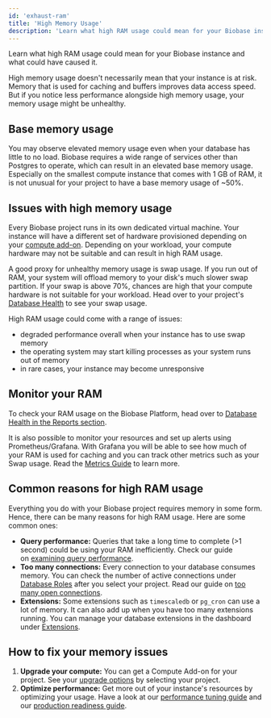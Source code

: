```yaml
---
id: 'exhaust-ram'
title: 'High Memory Usage'
description: 'Learn what high RAM usage could mean for your Biobase instance and what could have caused it.'
---
```


Learn what high RAM usage could mean for your Biobase instance and what could have caused it.

<Admonition type="note">

High memory usage doesn't necessarily mean that your instance is at risk. Memory that is used for caching and buffers improves data access speed. But if you notice less performance alongside high memory usage, your memory usage might be unhealthy.

</Admonition>

## Base memory usage

You may observe elevated memory usage even when your database has little to no load. Biobase requires a wide range of services other than Postgres to operate, which can result in an elevated base memory usage. Especially on the smallest compute instance that comes with 1 GB of RAM, it is not unusual for your project to have a base memory usage of ~50%.

## Issues with high memory usage

Every Biobase project runs in its own dedicated virtual machine. Your instance will have a different set of hardware provisioned depending on your [compute add-on](https://biobase.studio/docs/guides/platform/compute-add-ons). Depending on your workload, your compute hardware may not be suitable and can result in high RAM usage.

A good proxy for unhealthy memory usage is swap usage. If you run out of RAM, your system will offload memory to your disk's much slower swap partition. If your swap is above 70%, chances are high that your compute hardware is not suitable for your workload. Head over to your project's [Database Health](https://biobase.studio/dashboard/project/_/reports/database) to see your swap usage.

High RAM usage could come with a range of issues:

- degraded performance overall when your instance has to use swap memory
- the operating system may start killing processes as your system runs out of memory
- in rare cases, your instance may become unresponsive

## Monitor your RAM

To check your RAM usage on the Biobase Platform, head over to [Database Health in the Reports section](https://biobase.studio/dashboard/project/_/reports/database).

It is also possible to monitor your resources and set up alerts using Prometheus/Grafana. With Grafana you will be able to see how much of your RAM is used for caching and you can track other metrics such as your Swap usage. Read the [Metrics Guide](https://biobase.studio/docs/guides/platform/metrics) to learn more.

## Common reasons for high RAM usage

Everything you do with your Biobase project requires memory in some form. Hence, there can be many reasons for high RAM usage. Here are some common ones:

- **Query performance:** Queries that take a long time to complete (>1 second) could be using your RAM inefficiently. Check our guide on [examining query performance](https://biobase.studio/docs/guides/platform/performance#examining-query-performance).
- **Too many connections:** Every connection to your database consumes memory. You can check the number of active connections under [Database Roles](https://biobase.studio/dashboard/project/_/database/roles) after you select your project. Read our guide on [too many open connections](https://biobase.studio/docs/guides/platform/troubleshooting#too-many-open-connections).
- **Extensions:** Some extensions such as `timescaledb` or `pg_cron` can use a lot of memory. It can also add up when you have too many extensions running. You can manage your database extensions in the dashboard under [Extensions](https://biobase.studio/dashboard/project/_/database/extensions).

## How to fix your memory issues

1. **Upgrade your compute:** You can get a Compute Add-on for your project. See your [upgrade options](https://biobase.studio/dashboard/project/_/settings/addons?panel=computeInstance) by selecting your project.
2. **Optimize performance:** Get more out of your instance's resources by optimizing your usage. Have a look at our [performance tuning guide](https://biobase.studio/docs/guides/platform/performance#examining-query-performance) and our [production readiness guide](https://biobase.studio/docs/guides/platform/going-into-prod#performance).
